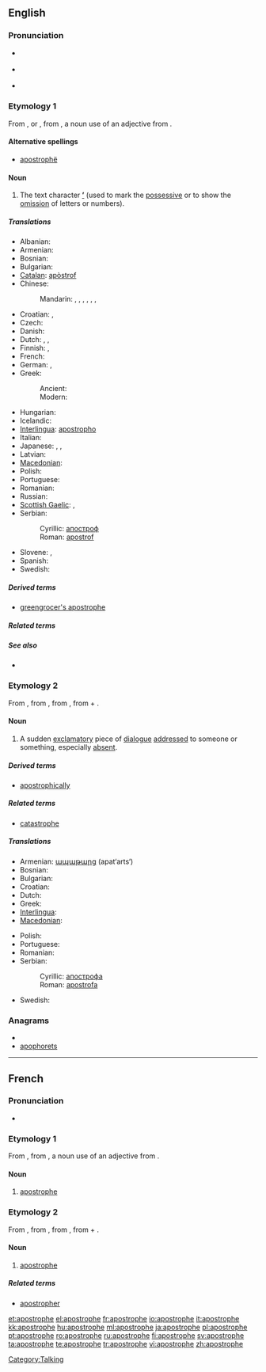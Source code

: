 {{was wotd|2007|February|13}}
{{also|apostrophé}}
==English==

===Pronunciation===
* {{a|RP}} {{IPA|/əˈpɒs.trə.fi/}}
* {{a|US}} {{IPA|/əˈpɑːs.trə.fi/}}
* {{audio|en-us-apostrophe.ogg|Audio (US)}}

===Etymology 1===
From {{etyl|fr}} {{term|apostrophe|lang=fr}}, or {{etyl|la}} {{term|apostrophus|lang=la}}, from {{etyl|grc}} {{term|ἀπόστροφος||accent of elision|lang=grc|tr=apostrophos|sc=Polytonic}}, a noun use of an adjective from {{term|ἀποστρέφω||I turn away|lang=grc|tr=apostrephō|sc=Polytonic}}.

====Alternative spellings====
* [[apostrophë]]

====Noun====
{{en-noun}}

# {{context|orthography}} The text character '''[[’]]''' (used to mark the [[possessive]] or to show the [[omission]] of letters or numbers).

=====Translations=====
{{trans-top|the character ’}}
* Albanian: {{t+|sq|apostrof|m|xs=Albanian}}
* Armenian: {{t-|hy|ապաթարց|tr=apat’arc’}}
* Bosnian: {{t-|bs|apostrof|m}}
* Bulgarian: {{t+|bg|апостроф|m}}
* [[Catalan]]: [[apòstrof]] {{m}}
* Chinese:
*: Mandarin: {{t|cmn|省略符號|sc=Hani}},  {{t|cmn|省略符号|tr=shěnglüè fúhào|sc=Hani}},  {{t|cmn|隔音符號|sc=Hani}},  {{t|cmn|隔音符号|tr=géyīn fúhào|sc=Hani}},  {{t|cmn|省字符|tr=shěngzìfú|sc=Hani}},  {{t|cmn|單引號|sc=Hani}},  {{t|cmn|单引号|tr=dānyǐnhào|sc=Hani}}
* Croatian: {{t-|hr|apostrof|m}}, {{t-|hr|izostavnik|m}}
* Czech: {{t+|cs|apostrof|m}}
* Danish: {{t-|da|apostrof}}
* Dutch: {{t|nl|afkappingsteken|n}}, {{t-|nl|weglatingsteken|n}}, {{t-|nl|apostrof|f}}
* Finnish: {{t+|fi|heittomerkki}}, {{t-|fi|apostrofi}}
* French: {{t+|fr|apostrophe|f}}
* German: {{t+|de|Apostroph|m}}, {{t-|de|Hochkomma|n}}
* Greek:
*: Ancient: {{tø|grc|ἀπόστροφος|f|sc=Grek|xs=Ancient Greek}}
*: Modern: {{t+|el|απόστροφος|f|tr=apóstrofos}}
{{trans-mid}}
* Hungarian: {{t+|hu|aposztróf}}
* Icelandic: {{t-|is|úrfellingarmerki|n}}
* [[Interlingua]]: [[apostropho]]
* Italian: {{t+|it|apostrofo|m}}
* Japanese: {{t|ja|アポストロフィー|tr=aposutorofī}},  {{t|ja|アポストロフ|tr=aposutorofu}},  {{t|ja|省略符号|tr=しょうりゃくふごう, shōryaku fugō}}
* Latvian: {{t-|lv|apostrofs|m|xs=Latvian}}
* [[Macedonian]]: {{t-|mk|апостроф|m|tr=ápostrof}}
* Polish: {{t+|pl|apostrof|m}}
* Portuguese: {{t+|pt|apóstrofo|m}}
* Romanian: {{t+|ro|apostrof|n}}
* Russian: {{t+|ru|апостроф|m|tr=apostróf, apóstrof}}
* [[Scottish Gaelic]]: {{t-|gd|ascair|m|xs=Scottish Gaelic}},  {{t-|gd|asgair|m|xs=Scottish Gaelic}}
* Serbian:
*: Cyrillic: [[апостроф]] {{m}}
*: Roman: [[apostrof]] {{m}}
* Slovene: {{t+|sl|opuščaj|m}}, {{t+|sl|apostrof|m}}
* Spanish: {{t+|es|apóstrofo|m}}
* Swedish: {{t-|sv|apostrof}}
{{trans-bottom}}

=====Derived terms=====
* [[greengrocer's apostrophe]]

=====Related terms=====
{{punctuation}}

=====See also=====
* {{pedia}}

===Etymology 2===
From {{etyl|la}} {{term|apostrophe|lang=la}}, from {{etyl|grc}} {{term|ἀποστροφή|sc=polytonic}}, from {{term|ἀποστρέφω||I turn away|sc=Polytonic}}, from {{term|ἀπό|sc=Polytonic}} + {{term|στρέφω||I turn|sc=Polytonic}}.

====Noun====
{{en-noun}}

# {{rhetoric}} A sudden [[exclamatory]] piece of [[dialogue]] [[addressed]] to someone or something, especially [[absent]].

=====Derived terms=====
* [[apostrophically]]

=====Related terms=====
* [[catastrophe]]

=====Translations=====
{{trans-top|sudden piece of dialogue}}
* Armenian: [[ապաթարց]] (apat‘arts‘)
* Bosnian: {{t-|bs|apostrofa|f}}
* Bulgarian: {{t+|bg|апостроф}}
* Croatian: {{t-|hr|apostrofa|f}}
* Dutch: {{t-|nl|apostrof|f}}
* Greek: {{t+|el|αποστροφή|f}}
* [[Interlingua]]: {{t-|ia|apostrophe|xs=Interlingua}}
* [[Macedonian]]: {{t-|mk|апострофа|f|tr=аpostrófa}}
{{trans-mid}}
* Polish: {{t-|pl|apostrofa|f}}
* Portuguese: {{t-|pt|apóstrofe|f}}
* Romanian: {{t+|ro|apostrof|n}}
* Serbian:
*: Cyrillic: [[апострофа]] {{f}}
*: Roman: [[apostrofa]] {{f}}
* Swedish: {{t-|sv|apostrof}}
{{trans-bottom}}

===Anagrams===
* {{alphagram|aehoopprst}}
* [[apophorets#English|apophorets]]

[[Category:Talking]]

----

==French==

===Pronunciation===
* {{audio|Fr-apostrophe.ogg|Audio}}

===Etymology 1===
From {{etyl|la|fr}} {{term|apostrophus|lang=la}}, from {{etyl|grc|fr}} {{term|ἀπόστροφος||accent of elision|lang=grc|tr=apostrophos|sc=Polytonic}}, a noun use of an adjective from {{term|ἀποστρέφω||I turn away|lang=grc|tr=apostrephō|sc=Polytonic}}.

====Noun====
{{fr-noun|f}}

# {{orthography|lang=fr}} [[#English|apostrophe]]

===Etymology 2===
From {{etyl|la|fr}} {{term|apostrophe|lang=la}}, from {{etyl|grc|fr}} {{term|ἀποστροφή|sc=polytonic}}, from {{term|ἀποστρέφω||I turn away|sc=Polytonic}}, from {{term|ἀπό|sc=Polytonic}} + {{term|στρέφω||I turn|sc=Polytonic}}.

====Noun====
{{fr-noun|f}}

# {{rhetoric|lang=fr}} [[#English|apostrophe]]

=====Related terms=====
* [[apostropher]]

[[et:apostrophe]]
[[el:apostrophe]]
[[fr:apostrophe]]
[[io:apostrophe]]
[[it:apostrophe]]
[[kk:apostrophe]]
[[hu:apostrophe]]
[[ml:apostrophe]]
[[ja:apostrophe]]
[[pl:apostrophe]]
[[pt:apostrophe]]
[[ro:apostrophe]]
[[ru:apostrophe]]
[[fi:apostrophe]]
[[sv:apostrophe]]
[[ta:apostrophe]]
[[te:apostrophe]]
[[tr:apostrophe]]
[[vi:apostrophe]]
[[zh:apostrophe]]